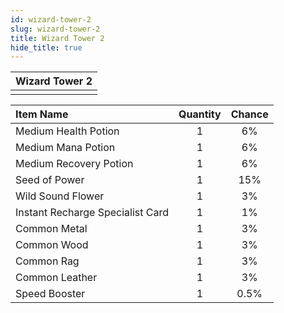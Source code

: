 ---
id: wizard-tower-2
slug: wizard-tower-2
title: Wizard Tower 2
hide_title: true
---


| Wizard Tower 2 |
| :------------: |
| <MapIcon iconId="69"/> |

|Item Name|Quantity|Chance|
|:--|:-:|:-:|
| <ItemIcon iconId="1003" height="32" /> Medium Health Potion|1|6%|
| <ItemIcon iconId="1006" height="32" /> Medium Mana Potion|1|6%|
| <ItemIcon iconId="1009" height="32" /> Medium Recovery Potion|1|6%|
| <ItemIcon iconId="1012" height="32" /> Seed of Power|1|15%|
| <ItemIcon iconId="1086" height="32" /> Wild Sound Flower|1|3%|
| <ItemIcon iconId="2144" height="32" /> Instant Recharge Specialist Card|1|1%|
| <ItemIcon iconId="2036" height="32" /> Common Metal|1|3%|
| <ItemIcon iconId="2040" height="32" /> Common Wood|1|3%|
| <ItemIcon iconId="2044" height="32" /> Common Rag|1|3%|
| <ItemIcon iconId="2048" height="32" /> Common Leather|1|3%|
| <ItemIcon iconId="1426" height="32" /> Speed Booster|1|0.5%|

